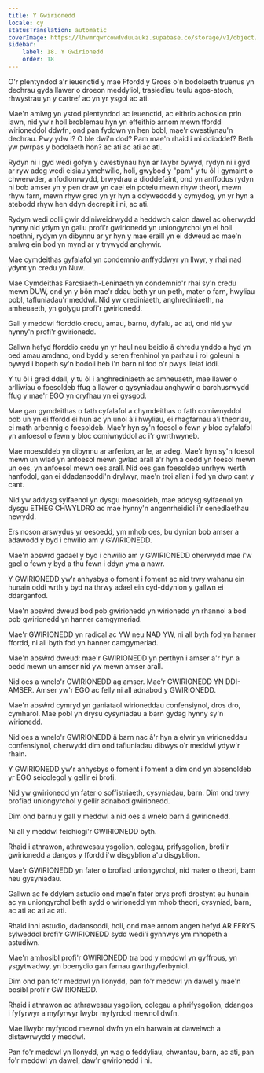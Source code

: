 ```yaml
---
title: Y Gwirionedd
locale: cy
statusTranslation: automatic
coverImage: https://lhvmrqwrcowdvduuaukz.supabase.co/storage/v1/object/public/strapi-uploads/small_cover-educacion-fundamental.webp-2d51a7828a2b1309555be27f7e2a61a0.webp
sidebar:
    label: 18. Y Gwirionedd
    order: 18
---
```

O'r plentyndod a'r ieuenctid y mae Ffordd y Groes o'n bodolaeth truenus yn dechrau gyda llawer o droeon meddyliol, trasiedïau teulu agos-atoch, rhwystrau yn y cartref ac yn yr ysgol ac ati.

Mae'n amlwg yn ystod plentyndod ac ieuenctid, ac eithrio achosion prin iawn, nid yw'r holl broblemau hyn yn effeithio arnom mewn ffordd wirioneddol ddwfn, ond pan fyddwn yn hen bobl, mae'r cwestiynau'n dechrau. Pwy ydw i? O ble dwi'n dod? Pam mae'n rhaid i mi ddioddef? Beth yw pwrpas y bodolaeth hon? ac ati ac ati ac ati.

Rydyn ni i gyd wedi gofyn y cwestiynau hyn ar lwybr bywyd, rydyn ni i gyd ar ryw adeg wedi eisiau ymchwilio, holi, gwybod y "pam" y tu ôl i gymaint o chwerwder, anfodlonrwydd, brwydrau a dioddefaint, ond yn anffodus rydyn ni bob amser yn y pen draw yn cael ein potelu mewn rhyw theori, mewn rhyw farn, mewn rhyw gred yn yr hyn a ddywedodd y cymydog, yn yr hyn a atebodd rhyw hen ddyn decrepit i ni, ac ati.

Rydym wedi colli gwir ddiniweidrwydd a heddwch calon dawel ac oherwydd hynny nid ydym yn gallu profi'r gwirionedd yn uniongyrchol yn ei holl noethni, rydym yn dibynnu ar yr hyn y mae eraill yn ei ddweud ac mae'n amlwg ein bod yn mynd ar y trywydd anghywir.

Mae cymdeithas gyfalafol yn condemnio anffyddwyr yn llwyr, y rhai nad ydynt yn credu yn Nuw.

Mae Cymdeithas Farcsiaeth-Leninaeth yn condemnio'r rhai sy'n credu mewn DUW, ond yn y bôn mae'r ddau beth yr un peth, mater o farn, hwyliau pobl, tafluniadau'r meddwl. Nid yw crediniaeth, anghrediniaeth, na amheuaeth, yn golygu profi'r gwirionedd.

Gall y meddwl fforddio credu, amau, barnu, dyfalu, ac ati, ond nid yw hynny'n profi'r gwirionedd.

Gallwn hefyd fforddio credu yn yr haul neu beidio â chredu ynddo a hyd yn oed amau amdano, ond bydd y seren frenhinol yn parhau i roi goleuni a bywyd i bopeth sy'n bodoli heb i'n barn ni fod o'r pwys lleiaf iddi.

Y tu ôl i gred ddall, y tu ôl i anghrediniaeth ac amheuaeth, mae llawer o arlliwiau o foesoldeb ffug a llawer o gysyniadau anghywir o barchusrwydd ffug y mae'r EGO yn cryfhau yn ei gysgod.

Mae gan gymdeithas o fath cyfalafol a chymdeithas o fath comiwnyddol bob un yn ei ffordd ei hun ac yn unol â'i hwyliau, ei rhagfarnau a'i theoriau, ei math arbennig o foesoldeb. Mae'r hyn sy'n foesol o fewn y bloc cyfalafol yn anfoesol o fewn y bloc comiwnyddol ac i'r gwrthwyneb.

Mae moesoldeb yn dibynnu ar arferion, ar le, ar adeg. Mae'r hyn sy'n foesol mewn un wlad yn anfoesol mewn gwlad arall a'r hyn a oedd yn foesol mewn un oes, yn anfoesol mewn oes arall. Nid oes gan foesoldeb unrhyw werth hanfodol, gan ei ddadansoddi'n drylwyr, mae'n troi allan i fod yn dwp cant y cant.

Nid yw addysg sylfaenol yn dysgu moesoldeb, mae addysg sylfaenol yn dysgu ETHEG CHWYLDRO ac mae hynny'n angenrheidiol i'r cenedlaethau newydd.

Ers noson arswydus yr oesoedd, ym mhob oes, bu dynion bob amser a adawodd y byd i chwilio am y GWIRIONEDD.

Mae'n absẃrd gadael y byd i chwilio am y GWIRIONEDD oherwydd mae i'w gael o fewn y byd a thu fewn i ddyn yma a nawr.

Y GWIRIONEDD yw'r anhysbys o foment i foment ac nid trwy wahanu ein hunain oddi wrth y byd na thrwy adael ein cyd-ddynion y gallwn ei ddarganfod.

Mae'n absẃrd dweud bod pob gwirionedd yn wirionedd yn rhannol a bod pob gwirionedd yn hanner camgymeriad.

Mae'r GWIRIONEDD yn radical ac YW neu NAD YW, ni all byth fod yn hanner ffordd, ni all byth fod yn hanner camgymeriad.

Mae'n absẃrd dweud: mae'r GWIRIONEDD yn perthyn i amser a'r hyn a oedd mewn un amser nid yw mewn amser arall.

Nid oes a wnelo'r GWIRIONEDD ag amser. Mae'r GWIRIONEDD YN DDI-AMSER. Amser yw'r EGO ac felly ni all adnabod y GWIRIONEDD.

Mae'n absẃrd cymryd yn ganiataol wirioneddau confensiynol, dros dro, cymharol. Mae pobl yn drysu cysyniadau a barn gydag hynny sy'n wirionedd.

Nid oes a wnelo'r GWIRIONEDD â barn nac â'r hyn a elwir yn wirioneddau confensiynol, oherwydd dim ond tafluniadau dibwys o'r meddwl ydyw'r rhain.

Y GWIRIONEDD yw'r anhysbys o foment i foment a dim ond yn absenoldeb yr EGO seicolegol y gellir ei brofi.

Nid yw gwirionedd yn fater o soffistriaeth, cysyniadau, barn. Dim ond trwy brofiad uniongyrchol y gellir adnabod gwirionedd.

Dim ond barnu y gall y meddwl a nid oes a wnelo barn â gwirionedd.

Ni all y meddwl feichiogi'r GWIRIONEDD byth.

Rhaid i athrawon, athrawesau ysgolion, colegau, prifysgolion, brofi'r gwirionedd a dangos y ffordd i'w disgyblion a'u disgyblion.

Mae'r GWIRIONEDD yn fater o brofiad uniongyrchol, nid mater o theori, barn neu gysyniadau.

Gallwn ac fe ddylem astudio ond mae'n fater brys profi drostynt eu hunain ac yn uniongyrchol beth sydd o wirionedd ym mhob theori, cysyniad, barn, ac ati ac ati ac ati.

Rhaid inni astudio, dadansoddi, holi, ond mae arnom angen hefyd AR FFRYS sylweddol brofi'r GWIRIONEDD sydd wedi'i gynnwys ym mhopeth a astudiwn.

Mae'n amhosibl profi'r GWIRIONEDD tra bod y meddwl yn gyffrous, yn ysgytwadwy, yn boenydio gan farnau gwrthgyferbyniol.

Dim ond pan fo'r meddwl yn llonydd, pan fo'r meddwl yn dawel y mae'n bosibl profi'r GWIRIONEDD.

Rhaid i athrawon ac athrawesau ysgolion, colegau a phrifysgolion, ddangos i fyfyrwyr a myfyrwyr lwybr myfyrdod mewnol dwfn.

Mae llwybr myfyrdod mewnol dwfn yn ein harwain at dawelwch a distawrwydd y meddwl.

Pan fo'r meddwl yn llonydd, yn wag o feddyliau, chwantau, barn, ac ati, pan fo'r meddwl yn dawel, daw'r gwirionedd i ni.

